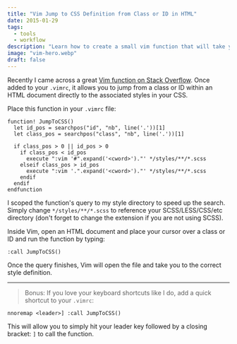 ```yaml
---
title: "Vim Jump to CSS Definition from Class or ID in HTML"
date: 2015-01-29
tags:
  - tools
  - workflow
description: "Learn how to create a small vim function that will take you to a class or ID definition from HTML."
image: "vim-hero.webp"
draft: false
---
```








Recently I came across a great [Vim function on Stack Overflow][so]. Once added
to your `.vimrc`, it allows you to jump from a class or ID within an HTML
document directly to the associated styles in your CSS.

Place this function in your `.vimrc` file:

```vim
function! JumpToCSS()
  let id_pos = searchpos("id", "nb", line('.'))[1]
  let class_pos = searchpos("class", "nb", line('.'))[1]

  if class_pos > 0 || id_pos > 0
    if class_pos < id_pos
      execute ":vim '#".expand('<cword>')."' */styles/**/*.scss
    elseif class_pos > id_pos
      execute ":vim '.".expand('<cword>')."' */styles/**/*.scss
    endif
  endif
endfunction
```

I scoped the function's query to my style directory to speed up the search.
Simply change `*/styles/**/*.scss` to reference your SCSS/LESS/CSS/etc directory
(don't forget to change the extension if you are not using SCSS).

Inside Vim, open an HTML document and place your cursor over a class or ID and
run the function by typing:

```vim
:call JumpToCSS()
```

Once the query finishes, Vim will open the file and take you to the correct
style definition.

---

> Bonus: If you love your keyboard shortcuts like I do, add a quick shortcut to
> your `.vimrc`:

```vim
nnoremap <leader>] :call JumpToCSS()
```

This will allow you to simply hit your leader key followed by a closing bracket:
`]` to call the function.

[so]:
  https://stackoverflow.com/questions/12833189/jump-to-css-selector-in-a-css-file-from-the-html-file-in-vim-using-a-single-keys
